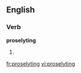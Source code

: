 ==English==

{{rfp}}

===Verb===
'''proselyting'''

# {{present participle of|[[proselyte]]}}

[[fr:proselyting]]
[[vi:proselyting]]
